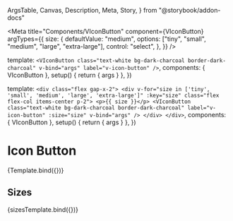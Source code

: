   ArgsTable,
  Canvas,
  Description,
  Meta,
  Story,
} from "@storybook/addon-docs"



<Meta
  title="Components/VIconButton"
  component={VIconButton}
  argTypes={{
    size: {
      defaultValue: "medium",
      options: ["tiny", "small", "medium", "large", "extra-large"],
      control: "select",
    },
  }}
/>

  template: `
    <VIconButton class="text-white bg-dark-charcoal border-dark-charcoal" v-bind="args" label="v-icon-button" />
  `,
  components: { VIconButton },
  setup() {
    return { args }
  },
})

  template: `
    <div class="flex gap-x-2">
      <div v-for="size in ['tiny', 'small', 'medium', 'large', 'extra-large']" :key="size" class="flex flex-col items-center p-2">
        <p>{{ size }}</p>
        <VIconButton
           class="text-white bg-dark-charcoal border-dark-charcoal"
           label="v-icon-button"
           :size="size" v-bind="args" />
      </div>
    </div>
  `,
  components: { VIconButton },
  setup() {
    return { args }
  },
})

# Icon Button

<Description of={VIconButton} />

<ArgsTable of={VIconButton} />

<Canvas>
  <Story
    name="Default"
    args={{
      iconProps: {
        iconPath: replayIcon,
      },
    }}
  >
    {Template.bind({})}
  </Story>
</Canvas>

## Sizes

<Canvas>
  <Story
    name="Sizes"
    args={{
      iconProps: {
        iconPath: replayIcon,
      },
    }}
  >
    {sizesTemplate.bind({})}
  </Story>
</Canvas>
